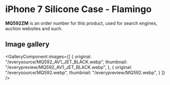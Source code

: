 
# iPhone 7 Silicone Case - Flamingo

<Callout type='info' emoji='👉🏻'>**MQ592ZM** is an order number for this product, used for search engines, auction websites and such.</Callout>

## Image gallery

<GalleryComponent
    images={[
      {
        original: "/everysource/MQ592_AV1_JET_BLACK.webp",
        thumbnail: "/everypreview/MQ592_AV1_JET_BLACK.webp",
      },
      {
        original: "/everysource/MQ592.webp",
        thumbnail: "/everypreview/MQ592.webp",
      }
    ]}
  />
